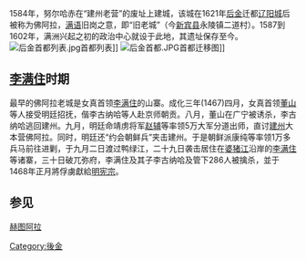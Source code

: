 {{unreferenced|time=2011-05-08T20:30:18+00:00}}
1584年，努尔哈赤在“建州老营”的废址上建城，该城在1621年[[后金|后金]]迁都[[辽阳城|辽阳城]]后被称为佛阿拉，[[满语|满语]]旧岗之意，即“旧老城”（今[[新宾县|新宾县]]永陵镇二道村）。1587到1602年，满洲兴起之初的政治中心就设于此地，其遗址保存至今。
[[File:后金首都列表.jpg|left]]首都列表]]
[[File:后金首都.JPG|left]]首都迁移图]]

==[[李满住|李满住]]时期==
最早的佛阿拉老城是女真首领[[李满住|李满住]]的山寨。成化三年(1467)四月，女真首领[[董山|董山]]等人接受明廷招抚，偕李古纳哈等人赴京师朝贡。八月，董山在广宁被诱杀，李古纳哈逃回建州。九月，明廷命靖虏将军[[赵辅|赵辅]]等率领5万大军分道出师，直讨[[建州|建州]]大本营佛阿拉。同时，明廷还“约会朝鲜兵”夹击建州。于是朝鲜派康纯等率领1万多兵马前往进剿，于九月二日渡过鸭绿江，二十九日袭击居住在[[婆猪江|婆猪江]]沿岸的[[李满住|李满住]]等诸寨，三十日破兀弥府，李满住及其子李古纳哈及管下286人被擒杀，並于1468年正月將俘虜獻給[[明宪宗|明宪宗]]。

==参见==
[[赫图阿拉|赫图阿拉]]
[[Category:後金|Category:後金]]